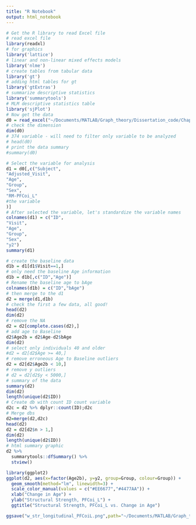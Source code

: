 ```yaml
---
title: "R Notebook"
output: html_notebook
---
```



```r
# Get the R library to read Excel file
# read excel file
library(readxl)
# for graphics
library('lattice')
# linear and non-linear mixed effects models
library('nlme')
# create tables from tabular data
library('gt')
# adding html tables for gt
library('gtExtras')
# summarize descriptive statistics
library('summarytools')
# MLM descriptive statistics table
library('sjPlot')
# Now get the data
d0 = read_excel("~/Documents/MATLAB/Graph_theory/Dissertation_code/Chapter4_LongitudinalDifferences/Mixed_effects_modeling/str_w_longitudinal_df.xlsx", na="NaN") 
# check the dimension
dim(d0)
# 374 variable - will need to filter only variable to be analyzed
# head(d0)
# print the data summary
#summary(d0)
```

```r
# Select the variable for analysis
d1 = d0[,c("Subject",                       
"Adjusted_Visit",
"Age", 
"Group", 
"Sex",
"RM-PFCoi_L"
#the variable
)]
# After selected the variable, let's standardize the variable names
colnames(d1) = c("ID",                    
"Visit",
"Age",
"Group",
"Sex",
"y2")
summary(d1)
```

```r
# create the baseline data
d1b = d1[d1$Visit==1,]
# only need the baseline Age information
d1b = d1b[,c("ID","Age")]
# Rename the baseline age to bAge
colnames(d1b) = c("ID","bAge")
# then merge to the d1 
d2 = merge(d1,d1b)
# check the first a few data, all good!
head(d2)
dim(d2)
# remove the NA
d2 = d2[complete.cases(d2),]
# add age to Baseline
d2$Age2b = d2$Age-d2$bAge
dim(d2)
# select only individuals 40 and older
#d2 = d2[d2$Age >= 40,]
# remove erroneous Age to Baseline outliers
d2 = d2[d2$Age2b < 10,]
# remove y outliers
# d2 = d2[d2$y < 5000,]
# summary of the data
summary(d2)
dim(d2)
length(unique(d2$ID))
# Create db with count ID count variable
d2c = d2 %>% dplyr::count(ID);d2c
# Merge dbs
d2=merge(d2,d2c)
head(d2)
d2 = d2[d2$n > 1,]
dim(d2)
length(unique(d2$ID))
# html summary graphic
d2 %>%
  summarytools::dfSummary() %>%
  stview()
```

```r
library(ggplot2)
ggplot(d2, aes(x=factor(Age2b), y=y2, group=Group, colour=Group)) +
  geom_smooth(method="lm", linewidth=3) +
  scale_color_manual(values = c("#EE6677","#4477AA")) +
  xlab("Change in Age") +
  ylab("Structural Strength, PFCoi_L") +
  ggtitle("Structural Strength, PFCoi_L vs. Change in Age")

ggsave("w_str_longitudinal_PFCoiL.png",path="~/Documents/MATLAB/Graph_theory/Dissertation_code/Chapter4_LongitudinalDifferences/Plotting_in_R/")
```

